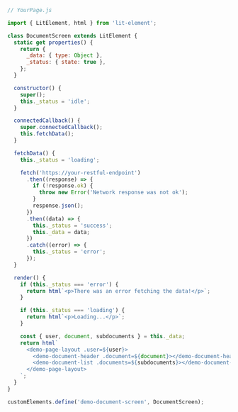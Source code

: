 ```js
// YourPage.js

import { LitElement, html } from 'lit-element';

class DocumentScreen extends LitElement {
  static get properties() {
    return {
      _data: { type: Object },
      _status: { state: true },
    };
  }

  constructor() {
    super();
    this._status = 'idle';
  }

  connectedCallback() {
    super.connectedCallback();
    this.fetchData();
  }

  fetchData() {
    this._status = 'loading';

    fetch('https://your-restful-endpoint')
      .then((response) => {
        if (!response.ok) {
          throw new Error('Network response was not ok');
        }
        response.json();
      })
      .then((data) => {
        this._status = 'success';
        this._data = data;
      })
      .catch((error) => {
        this._status = 'error';
      });
  }

  render() {
    if (this._status === 'error') {
      return html`<p>There was an error fetching the data!</p>`;
    }

    if (this._status === 'loading') {
      return html`<p>Loading...</p>`;
    }

    const { user, document, subdocuments } = this._data;
    return html`
      <demo-page-layout .user=${user}>
        <demo-document-header .document=${document}></demo-document-header>
        <demo-document-list .documents=${subdocuments}></demo-document-list>
      </demo-page-layout>
    `;
  }
}

customElements.define('demo-document-screen', DocumentScreen);
```
